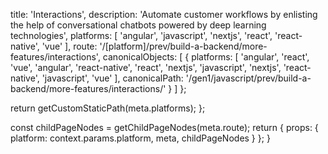 
  title: 'Interactions',
  description: 'Automate customer workflows by enlisting the help of conversational chatbots powered by deep learning technologies',
  platforms: [
    'angular',
    'javascript',
    'nextjs',
    'react',
    'react-native',
    'vue'
  ],
  route: '/[platform]/prev/build-a-backend/more-features/interactions',
  canonicalObjects: [
    {
      platforms: [
        'angular',
        'react',
        'vue',
        'angular',
        'react-native',
        'react',
        'nextjs',
        'javascript',
        'nextjs',
        'react-native',
        'javascript',
        'vue'
      ],
      canonicalPath: '/gen1/javascript/prev/build-a-backend/more-features/interactions/'
    }
  ]
};

  return getCustomStaticPath(meta.platforms);
};

  const childPageNodes = getChildPageNodes(meta.route);
  return {
    props: {
      platform: context.params.platform,
      meta,
      childPageNodes
    }
  };
}

<Overview childPageNodes={props.childPageNodes} />
